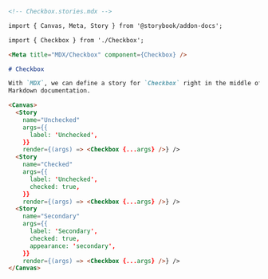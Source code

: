 ```md
<!-- Checkbox.stories.mdx -->

import { Canvas, Meta, Story } from '@storybook/addon-docs';

import { Checkbox } from './Checkbox';

<Meta title="MDX/Checkbox" component={Checkbox} />

# Checkbox

With `MDX`, we can define a story for `Checkbox` right in the middle of our
Markdown documentation.

<Canvas>
  <Story 
    name="Unchecked"
    args={{ 
      label: 'Unchecked',
    }}
    render={(args) => <Checkbox {...args} />} />
  <Story 
    name="Checked"
    args={{ 
      label: 'Unchecked', 
      checked: true,
    }}
    render={(args) => <Checkbox {...args} />} />
  <Story 
    name="Secondary" 
    args={{
      label: 'Secondary', 
      checked: true, 
      appearance: 'secondary',
    }}
    render={(args) => <Checkbox {...args} />} />
</Canvas>
```
